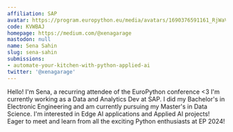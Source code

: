 ```yaml
---
affiliation: SAP
avatar: https://program.europython.eu/media/avatars/1690376591161_RjWaV73.jpeg
code: KVWBAJ
homepage: https://medium.com/@xenagarage
mastodon: null
name: Sena Sahin
slug: sena-sahin
submissions:
- automate-your-kitchen-with-python-applied-ai
twitter: '@xenagarage'
---
```


Hello! I'm Sena, a recurring attendee of the EuroPython conference <3
I'm currently working as a Data and Analytics Dev at SAP.
I did my Bachelor's in Electronic Engineering and am currently pursuing my Master's in Data Science.
I'm interested in Edge AI applications and Applied AI projects!
Eager to meet and learn from all the exciting Python enthusiasts at EP 2024!
